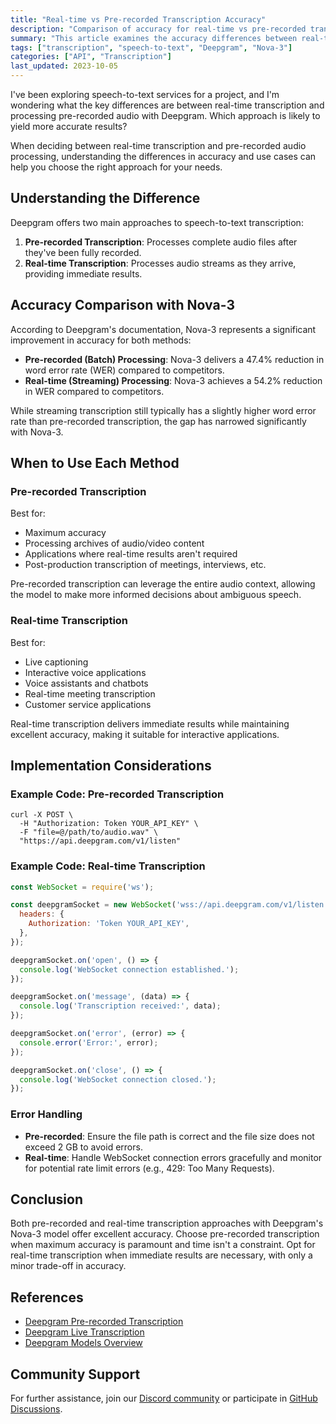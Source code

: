 ```yaml
---
title: "Real-time vs Pre-recorded Transcription Accuracy"
description: "Comparison of accuracy for real-time vs pre-recorded transcription with Deepgram's speech-to-text API."
summary: "This article examines the accuracy differences between real-time streaming transcription and pre-recorded batch processing when using Deepgram's speech-to-text API. It provides insights into the advantages of each approach and highlights improvements with Deepgram's Nova-3 model."
tags: ["transcription", "speech-to-text", "Deepgram", "Nova-3"]
categories: ["API", "Transcription"]
last_updated: 2023-10-05
---
```


<CommunityQuestion>I've been exploring speech-to-text services for a project, and I'm wondering what the key differences are between real-time transcription and processing pre-recorded audio with Deepgram. Which approach is likely to yield more accurate results?</CommunityQuestion>

When deciding between real-time transcription and pre-recorded audio processing, understanding the differences in accuracy and use cases can help you choose the right approach for your needs.

## Understanding the Difference

Deepgram offers two main approaches to speech-to-text transcription:

1. **Pre-recorded Transcription**: Processes complete audio files after they've been fully recorded.
2. **Real-time Transcription**: Processes audio streams as they arrive, providing immediate results.

## Accuracy Comparison with Nova-3

According to Deepgram's documentation, Nova-3 represents a significant improvement in accuracy for both methods:

- **Pre-recorded (Batch) Processing**: Nova-3 delivers a 47.4% reduction in word error rate (WER) compared to competitors.
- **Real-time (Streaming) Processing**: Nova-3 achieves a 54.2% reduction in WER compared to competitors.

While streaming transcription still typically has a slightly higher word error rate than pre-recorded transcription, the gap has narrowed significantly with Nova-3.

## When to Use Each Method

### Pre-recorded Transcription

Best for:
- Maximum accuracy
- Processing archives of audio/video content
- Applications where real-time results aren't required
- Post-production transcription of meetings, interviews, etc.

Pre-recorded transcription can leverage the entire audio context, allowing the model to make more informed decisions about ambiguous speech.

### Real-time Transcription

Best for:
- Live captioning
- Interactive voice applications
- Voice assistants and chatbots
- Real-time meeting transcription
- Customer service applications

Real-time transcription delivers immediate results while maintaining excellent accuracy, making it suitable for interactive applications.

## Implementation Considerations

### Example Code: Pre-recorded Transcription

```shell
curl -X POST \
  -H "Authorization: Token YOUR_API_KEY" \
  -F "file=@/path/to/audio.wav" \
  "https://api.deepgram.com/v1/listen"
```

### Example Code: Real-time Transcription

```javascript
const WebSocket = require('ws');

const deepgramSocket = new WebSocket('wss://api.deepgram.com/v1/listen', {
  headers: {
    Authorization: 'Token YOUR_API_KEY',
  },
});

deepgramSocket.on('open', () => {
  console.log('WebSocket connection established.');
});

deepgramSocket.on('message', (data) => {
  console.log('Transcription received:', data);
});

deepgramSocket.on('error', (error) => {
  console.error('Error:', error);
});

deepgramSocket.on('close', () => {
  console.log('WebSocket connection closed.');
});
```

### Error Handling

- **Pre-recorded**: Ensure the file path is correct and the file size does not exceed 2 GB to avoid errors.
- **Real-time**: Handle WebSocket connection errors gracefully and monitor for potential rate limit errors (e.g., 429: Too Many Requests).

## Conclusion

Both pre-recorded and real-time transcription approaches with Deepgram's Nova-3 model offer excellent accuracy. Choose pre-recorded transcription when maximum accuracy is paramount and time isn't a constraint. Opt for real-time transcription when immediate results are necessary, with only a minor trade-off in accuracy.

## References
- [Deepgram Pre-recorded Transcription](/docs/getting-started-with-pre-recorded-audio)
- [Deepgram Live Transcription](/docs/getting-started-with-live-streaming-audio)
- [Deepgram Models Overview](/docs/models-languages-overview)

## Community Support

For further assistance, join our [Discord community](https://discord.com/invite/deepgram) or participate in [GitHub Discussions](https://github.com/deepgram/deepgram-js-sdk/discussions).